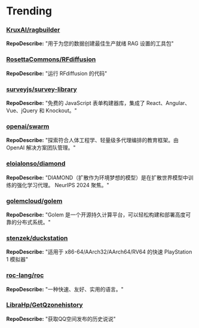 
# Trending

### [KruxAI/ragbuilder](https://github.com/KruxAI/ragbuilder)
**RepoDescribe:** "用于为您的数据创建最佳生产就绪 RAG 设置的工具包"
  

### [RosettaCommons/RFdiffusion](https://github.com/RosettaCommons/RFdiffusion)
**RepoDescribe:** "运行 RFdiffusion 的代码"
  

### [surveyjs/survey-library](https://github.com/surveyjs/survey-library)
**RepoDescribe:** "免费的 JavaScript 表单构建器库，集成了 React、Angular、Vue、jQuery 和 Knockout。"
  

### [openai/swarm](https://github.com/openai/swarm)
**RepoDescribe:** "探索符合人体工程学、轻量级多代理编排的教育框架。由 OpenAI 解决方案团队管理。"
  

### [eloialonso/diamond](https://github.com/eloialonso/diamond)
**RepoDescribe:** "DIAMOND（扩散作为环境梦想的模型）是在扩散世界模型中训练的强化学习代理。 NeurIPS 2024 聚焦。"
  

### [golemcloud/golem](https://github.com/golemcloud/golem)
**RepoDescribe:** "Golem 是一个开源持久计算平台，可以轻松构建和部署高度可靠的分布式系统。"
  

### [stenzek/duckstation](https://github.com/stenzek/duckstation)
**RepoDescribe:** "适用于 x86-64/AArch32/AArch64/RV64 的快速 PlayStation 1 模拟器"
  

### [roc-lang/roc](https://github.com/roc-lang/roc)
**RepoDescribe:** "一种快速、友好、实用的语言。"
  

### [LibraHp/GetQzonehistory](https://github.com/LibraHp/GetQzonehistory)
**RepoDescribe:** "获取QQ空间发布的历史说说"
  